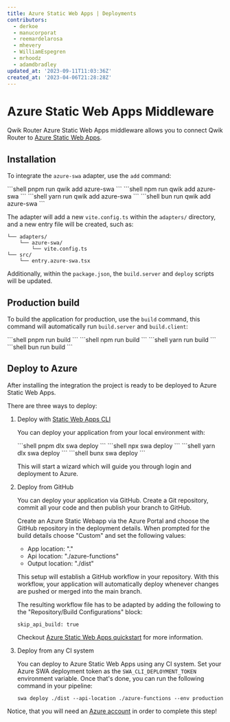 ```yaml
---
title: Azure Static Web Apps | Deployments
contributors:
  - derkoe
  - manucorporat
  - reemardelarosa
  - mhevery
  - WilliamEspegren
  - mrhoodz
  - adamdbradley
updated_at: '2023-09-11T11:03:36Z'
created_at: '2023-04-06T21:28:28Z'
---
```



# Azure Static Web Apps Middleware

Qwik Router Azure Static Web Apps middleware allows you to connect Qwik Router to [Azure Static Web Apps](https://learn.microsoft.com/azure/static-web-apps/).

## Installation

To integrate the `azure-swa` adapter, use the `add` command:


<PackageManagerTabs>
<span q:slot="pnpm">
```shell
pnpm run qwik add azure-swa
```
</span>
<span q:slot="npm">
```shell
npm run qwik add azure-swa
```
</span>
<span q:slot="yarn">
```shell
yarn run qwik add azure-swa
```
</span>
<span q:slot="bun">
```shell
bun run qwik add azure-swa
```
</span>
</PackageManagerTabs>

The adapter will add a new `vite.config.ts` within the `adapters/` directory, and a new entry file will be created, such as:

```shell
└── adapters/
    └── azure-swa/
        └── vite.config.ts
└── src/
    └── entry.azure-swa.tsx
```

Additionally, within the `package.json`, the `build.server` and `deploy` scripts will be updated.

## Production build

To build the application for production, use the `build` command, this command will automatically run `build.server` and `build.client`:

<PackageManagerTabs>
<span q:slot="pnpm">
```shell
pnpm run build
```
</span>
<span q:slot="npm">
```shell
npm run build
```
</span>
<span q:slot="yarn">
```shell
yarn run build
```
</span>
<span q:slot="bun">
```shell
bun run build
```
</span>
</PackageManagerTabs>

## Deploy to Azure

After installing the integration the project is ready to be deployed to Azure Static Web Apps.

There are three ways to deploy:

1. Deploy with [Static Web Apps CLI](https://azure.github.io/static-web-apps-cli/)

   You can deploy your application from your local environment with:

   <PackageManagerTabs>
   <span q:slot="pnpm">
   ```shell
   pnpm dlx swa deploy
   ```
   </span>
   <span q:slot="npm">
   ```shell
   npx swa deploy
   ```
   </span>
   <span q:slot="yarn">
   ```shell
   yarn dlx swa deploy
   ```
   </span>
   <span q:slot="bun">
   ```shell
   bunx swa deploy
   ```
   </span>
   </PackageManagerTabs>

   This will start a wizard which will guide you through login and deployment to Azure.

2. Deploy from GitHub

   You can deploy your application via GitHub. Create a Git repository, commit all your code and then publish your branch to GitHub.

   Create an Azure Static Webapp via the Azure Portal and choose the GitHub repository in the deployment details. When prompted for the build details choose "Custom" and set the following values:

   - App location: "."
   - Api location: "./azure-functions"
   - Output location: "./dist"

   This setup will establish a GitHub workflow in your repository. With this workflow, your application will automatically deploy whenever changes are pushed or merged into the main branch.

   The resulting workflow file has to be adapted by adding the following to the "Repository/Build Configurations" block:

   ```text /skip_api_build/#b /true/#c
   skip_api_build: true
   ```

   Checkout [Azure Static Web Apps quickstart](https://learn.microsoft.com/azure/static-web-apps/get-started-portal?pivots=github) for more information.

3. Deploy from any CI system

   You can deploy to Azure Static Web Apps using any CI system. Set your Azure SWA deployment token as the `SWA_CLI_DEPLOYMENT_TOKEN` environment variable. Once that's done, you can run the following command in your pipeline:

   ```shell
   swa deploy ./dist --api-location ./azure-functions --env production
   ```

Notice, that you will need an [Azure account](https://signup.azure.com/) in order to complete this step!
